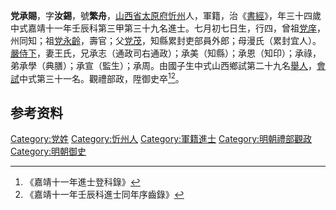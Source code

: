 {{noteTA
|T=zh-hans:党承賜;zh-hk:党承賜;zh-tw:党承賜;
|1=zh-hans:党;zh-hk:党;zh-tw:党;
}}
{{明清人物信息框
| 姓名 = 党承賜
| 原名 =
| 圖片名稱= 
| 圖片大小 =
| 圖片說明 = 
| 最高職務 =
| 國家 = 大明 
| 爵位 =
| 籍貫 = [[山西省|山西省]][[太原府|太原府]][[忻州|忻州]]
| 族裔 = 
| 旗籍 = 
| 字號 = 
| 諡號 =
| 出生日期 = 七月初七日
| 出生地點 =
| 逝世日期 = 
| 逝世地點 =
| 墓葬 =
| 配偶 = 王氏
| 親屬 = 曾祖[[党庠|党庠]]，祖[[党永齡|党永齡]]，父[[党茂|党茂]]，母漫氏（累封宜人）
| 出身 =
* 嘉靖十一年壬辰科進士
| 經歷 =
| 著作 =  
*
*
*
}}
'''党承賜'''{{BD|1499年||1558年||}}，字'''汝錫'''，號'''繁舟'''，[[山西省|山西省]][[太原府|太原府]][[忻州|忻州]]人，軍籍，治《[[書經|書經]]》，年三十四歲中式嘉靖十一年壬辰科第三甲第三十九名進士。七月初七日生，行四，曾祖[[党庠|党庠]]，州同知；祖[[党永齡|党永齡]]，壽官；父[[党茂|党茂]]，知縣累封吏部員外郎；母漫氏（累封宜人）。[[嚴侍下|嚴侍下]]，妻王氏，兄承志（通政司右通政）；承美（知縣）；承恩（知印）；承祿，弟承學（典膳）；承宣（監生）；承周。由國子生中式山西鄉試第二十九名[[舉人|舉人]]，[[會試|會試]]中式第三十一名。觀禮部政，陞御史卒<ref>《嘉靖十一年進士登科錄》</ref><ref>《嘉靖十一年壬辰科進士同年序齒錄》</ref>。

== 参考资料 ==
{{reflist}}

{{嘉靖十一年壬辰科殿试金榜}}

{{Authority control}}
{{DEFAULTSORT:}}
[[Category:党姓|Category:党姓]]
[[Category:忻州人|Category:忻州人]]
[[Category:軍籍進士|Category:軍籍進士]]
[[Category:明朝禮部觀政|Category:明朝禮部觀政]]
[[Category:明朝御史|Category:明朝御史]]


{{明朝人物小作品}}